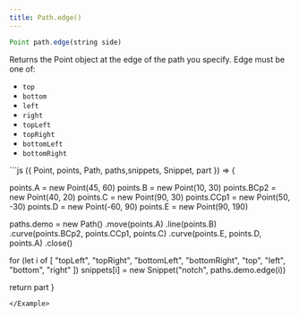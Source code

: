 ```yaml
---
title: Path.edge()
---
```


```js
Point path.edge(string side)
```

Returns the Point object at the edge of the path you specify. Edge must be one of:

- `top`
- `bottom`
- `left`
- `right`
- `topLeft`
- `topRight`
- `bottomLeft`
- `bottomRight`

<Example caption="Example of the Path.edge() method">
```js
({ Point, points, Path, paths,snippets, Snippet,  part }) => {

  points.A = new Point(45, 60)
  points.B = new Point(10, 30)
  points.BCp2 = new Point(40, 20)
  points.C = new Point(90, 30)
  points.CCp1 = new Point(50, -30)
  points.D = new Point(-60, 90)
  points.E = new Point(90, 190)

  paths.demo = new Path()
    .move(points.A)
    .line(points.B)
    .curve(points.BCp2, points.CCp1, points.C)
    .curve(points.E, points.D, points.A)
    .close()

  for (let i of [
    "topLeft",
    "topRight",
    "bottomLeft",
    "bottomRight",
    "top",
    "left",
    "bottom",
    "right"
  ]) snippets[i] = new Snippet("notch", paths.demo.edge(i))

  return part
}
```
</Example>
